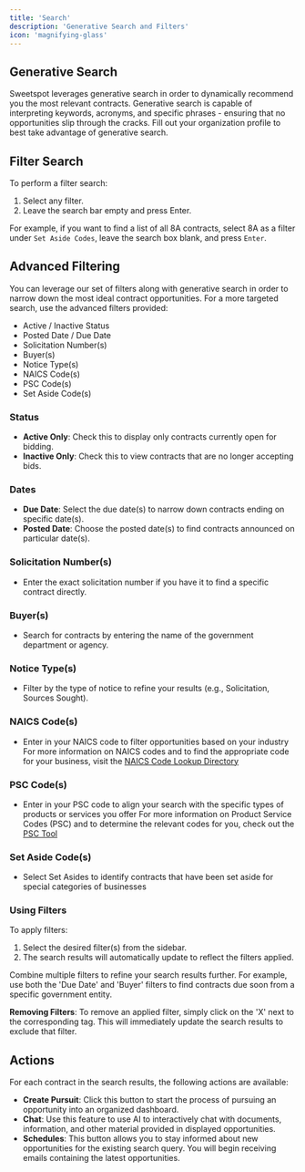 ```yaml
---
title: 'Search'
description: 'Generative Search and Filters'
icon: 'magnifying-glass'
---
```

## Generative Search
Sweetspot leverages generative search in order to dynamically recommend you the most relevant contracts. Generative search is capable of interpreting keywords, acronyms, and specific phrases - ensuring that no opportunities slip through the cracks. <Tip> Fill out your organization profile to best take advantage of generative search. </Tip>

## Filter Search

To perform a filter search:

1. Select any filter.
2. Leave the search bar empty and press Enter.

<Tip> For example, if you want to find a list of all 8A contracts, select 8A as a filter under `Set Aside Codes`, leave the search box blank, and press `Enter`. </Tip>

## Advanced Filtering

You can leverage our set of filters along with generative search in order to narrow down the most ideal contract opportunities. For a more targeted search, use the advanced filters provided:
- Active / Inactive Status
- Posted Date / Due Date
- Solicitation Number(s)
- Buyer(s)
- Notice Type(s)
- NAICS Code(s)
- PSC Code(s)
- Set Aside Code(s)

### Status
- **Active Only**: Check this to display only contracts currently open for bidding.
- **Inactive Only**: Check this to view contracts that are no longer accepting bids.

### Dates
- **Due Date**: Select the due date(s) to narrow down contracts ending on specific date(s).
- **Posted Date**: Choose the posted date(s) to find contracts announced on particular date(s).

### Solicitation Number(s)
- Enter the exact solicitation number if you have it to find a specific contract directly.

### Buyer(s)
- Search for contracts by entering the name of the government department or agency.

### Notice Type(s)
- Filter by the type of notice to refine your results (e.g., Solicitation, Sources Sought).

### NAICS Code(s)
- Enter in your NAICS code to filter opportunities based on your industry 
<Tip> For more information on NAICS codes and to find the appropriate code for your business, visit the [NAICS Code Lookup Directory](https://siccode.com/naics-code-lookup-directory) </Tip>

### PSC Code(s)
- Enter in your PSC code to align your search with the specific types of products or services you offer 
<Tip> For more information on Product Service Codes (PSC) and to determine the relevant codes for you, check out the [PSC Tool](https://psctool.us/home) </Tip>

### Set Aside Code(s)
- Select Set Asides to identify contracts that have been set aside for special categories of businesses 

### Using Filters
To apply filters:
1. Select the desired filter(s) from the sidebar.
2. The search results will automatically update to reflect the filters applied.

<Tip>Combine multiple filters to refine your search results further. For example, use both the 'Due Date' and 'Buyer' filters to find contracts due soon from a specific government entity.</Tip>

**Removing Filters**:
To remove an applied filter, simply click on the 'X' next to the corresponding tag. This will immediately update the search results to exclude that filter.

## Actions

For each contract in the search results, the following actions are available:

- **Create Pursuit**: Click this button to start the process of pursuing an opportunity into an organized dashboard. 
- **Chat**: Use this feature to use AI to interactively chat with documents, information, and other material provided in displayed opportunities. 
- **Schedules**: This button allows you to stay informed about new opportunities for the existing search query. You will begin receiving emails containing the latest  opportunities. 

